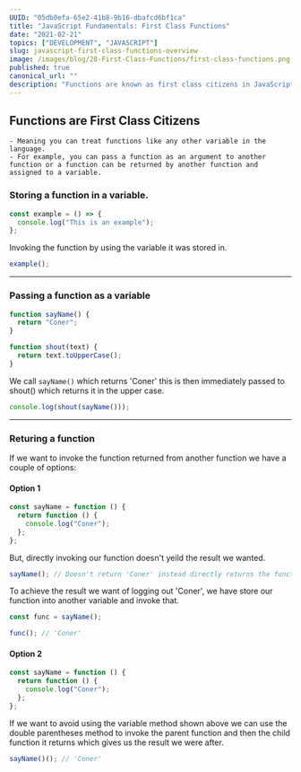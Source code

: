 ```yaml
---
UUID: "05db0efa-65e2-41b8-9b16-dbafcd6bf1ca"
title: "JavaScript Fundamentals: First Class Functions"
date: "2021-02-21"
topics: ["DEVELOPMENT", "JAVASCRIPT"]
slug: javascript-first-class-functions-overview
image: /images/blog/28-First-Class-Functions/first-class-functions.png
published: true
canonical_url: ""
description: "Functions are known as first class citizens in JavaScript, here's exactly what that means."
---
```


## Functions are First Class Citizens

    - Meaning you can treat functions like any other variable in the language.
    - For example, you can pass a function as an argument to another function or a function can be returned by another function and assigned to a variable.

### Storing a function in a variable.

```jsx
const example = () => {
  console.log("This is an example");
};
```

Invoking the function by using the variable it was stored in.

```jsx
example();
```

---

### Passing a function as a variable

```jsx
function sayName() {
  return "Coner";
}

function shout(text) {
  return text.toUpperCase();
}
```

We call `sayName()` which returns 'Coner' this is then immediately passed to shout() which returns it in the upper case.

```jsx
console.log(shout(sayName()));
```

---

### Returing a function

If we want to invoke the function returned from another function we have a couple of options:

#### Option 1

```jsx
const sayName = function () {
  return function () {
    console.log("Coner");
  };
};
```

But, directly invoking our function doesn't yeild the result we wanted.

```jsx
sayName(); // Doesn't return 'Coner' instead directly returns the function.
```

To achieve the result we want of logging out 'Coner', we have store our function into another variable and invoke that.

```jsx
const func = sayName();

func(); // 'Coner'
```

#### Option 2

```jsx
const sayName = function () {
  return function () {
    console.log("Coner");
  };
};
```

If we want to avoid using the variable method shown above we can use the double parentheses method to invoke the parent function and then the child function it returns which gives us the result we were after.

```jsx
sayName()(); // 'Coner'
```
